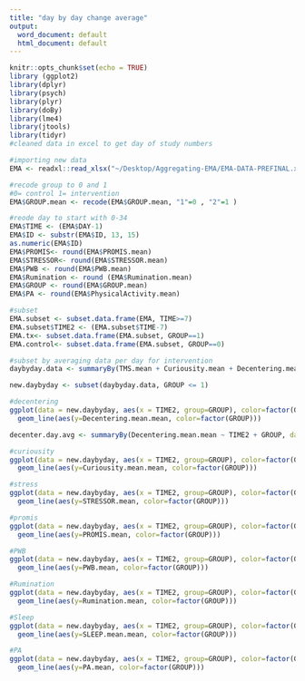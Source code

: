 ```yaml
---
title: "day by day change average"
output:
  word_document: default
  html_document: default
---
```

```r
knitr::opts_chunk$set(echo = TRUE)
library (ggplot2)
library(dplyr)
library(psych)
library(plyr)
library(doBy)
library(lme4)
library(jtools)
library(tidyr)
#cleaned data in excel to get day of study numbers

#importing new data 
EMA <- readxl::read_xlsx("~/Desktop/Aggregating-EMA/EMA-DATA-PREFINAL.xlsx")

#recode group to 0 and 1 
#0= control 1= intervention
EMA$GROUP.mean <- recode(EMA$GROUP.mean, "1"=0 , "2"=1 )

#reode day to start with 0-34
EMA$TIME <- (EMA$DAY-1)
EMA$ID <- substr(EMA$ID, 13, 15)
as.numeric(EMA$ID)
EMA$PROMIS<- round(EMA$PROMIS.mean)
EMA$STRESSOR<- round(EMA$STRESSOR.mean)
EMA$PWB <- round(EMA$PWB.mean)
EMA$Rumination <- round (EMA$Rumination.mean)
EMA$GROUP <- round(EMA$GROUP.mean)
EMA$PA <- round(EMA$PhysicalActivity.mean)

#subset
EMA.subset <- subset.data.frame(EMA, TIME>=7)
EMA.subset$TIME2 <- (EMA.subset$TIME-7)
EMA.tx<- subset.data.frame(EMA.subset, GROUP==1)
EMA.control<- subset.data.frame(EMA.subset, GROUP==0)

#subset by averaging data per day for intervention 
daybyday.data <- summaryBy(TMS.mean + Curiousity.mean + Decentering.mean + STRESSOR + PROMIS + PWB + Rumination + SLEEP.mean + PA + FORMAL.mean + INFORMAL.mean ~ TIME2 + GROUP, data=EMA.subset, FUN=mean, na.rm=T)

new.daybyday <- subset(daybyday.data, GROUP <= 1)
```


```r
#decentering 
ggplot(data = new.daybyday, aes(x = TIME2, group=GROUP), color=factor(GROUP)) +
  geom_line(aes(y=Decentering.mean.mean, color=factor(GROUP)))

decenter.day.avg <- summaryBy(Decentering.mean.mean ~ TIME2 + GROUP, data=new.daybyday, FUN=mean, na.rm=T)

#curiousity
ggplot(data = new.daybyday, aes(x = TIME2, group=GROUP), color=factor(GROUP)) +
  geom_line(aes(y=Curiousity.mean.mean, color=factor(GROUP)))

#stress
ggplot(data = new.daybyday, aes(x = TIME2, group=GROUP), color=factor(GROUP)) +
  geom_line(aes(y=STRESSOR.mean, color=factor(GROUP)))

#promis 
ggplot(data = new.daybyday, aes(x = TIME2, group=GROUP), color=factor(GROUP)) +
  geom_line(aes(y=PROMIS.mean, color=factor(GROUP)))

#PWB
ggplot(data = new.daybyday, aes(x = TIME2, group=GROUP), color=factor(GROUP)) +
  geom_line(aes(y=PWB.mean, color=factor(GROUP)))

#Rumination 
ggplot(data = new.daybyday, aes(x = TIME2, group=GROUP), color=factor(GROUP)) +
  geom_line(aes(y=Rumination.mean, color=factor(GROUP)))

#Sleep 
ggplot(data = new.daybyday, aes(x = TIME2, group=GROUP), color=factor(GROUP)) +
  geom_line(aes(y=SLEEP.mean.mean, color=factor(GROUP)))

#PA
ggplot(data = new.daybyday, aes(x = TIME2, group=GROUP), color=factor(GROUP)) +
  geom_line(aes(y=PA.mean, color=factor(GROUP)))

```